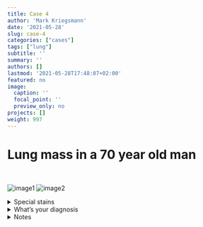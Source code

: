 ```yaml
---
title: Case 4
author: 'Mark Kriegsmann'
date: '2021-05-28'
slug: case-4
categories: ["cases"]
tags: ["lung"]
subtitle: ''
summary: ''
authors: []
lastmod: '2021-05-28T17:48:07+02:00'
featured: no
image:
  caption: ''
  focal_point: ''
  preview_only: no
projects: []
weight: 997
---
```



# Lung mass in a 70 year old man
<br>


![image1](/case4/2x_he.png)
![image2](/case4/10x_he.png)

<details close>

<summary>Special stains</summary>
<br>
Kongo

![](/case4/2x_kongo.png)

</details>

<details close>

<summary>What's your diagnosis</summary>
<br>
Pulmonary amyloidosis

</details>

<details close>

<summary>Notes</summary>
<br>

**Forms:** Nodular & diffuse; some distinguish tracheobronchial <br>
AL most common, followed by AA, other rare. Subtyping by IHC or mass spectrometry.
<br><br>
**Therapy:** <br>treat underlying disease.
<br><br>
**Microscopy:** <br> HE: Homogeneous eosinophilic amorphous material; Kongo: positiv (red), apple green birefringence on polarization.

<br>
**Reference:** <br>https://www.pathologyoutlines.com/topic/lungnontumoramyloid.html 

</details>